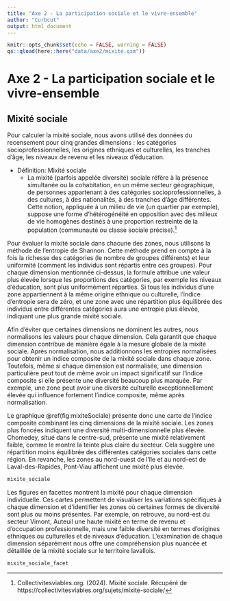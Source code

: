 ```yaml
---
title: "Axe 2 - La participation sociale et le vivre-ensemble"
author: "Curbcut"
output: html_document
---
```


```r
knitr::opts_chunk$set(echo = FALSE, warning = FALSE)
qs::qload(here::here("data/axe2/mixite.qsm"))
```

# Axe 2 - La participation sociale et le vivre-ensemble

## Mixité sociale

Pour calculer la mixité sociale, nous avons utilisé des données du recensement pour cinq grandes dimensions : les catégories socioprofessionnelles, les origines ethniques et culturelles, les tranches d'âge, les niveaux de revenu et les niveaux d'éducation.

- Définition: Mixité sociale
  - La mixité (parfois appelée diversité) sociale réfère à la présence simultanée ou la cohabitation, en un même secteur géographique, de personnes appartenant à des catégories socioprofessionnelles, à des cultures, à des nationalités, à des tranches d'âge différentes. Cette notion, appliquée à un milieu de vie (un quartier par exemple), suppose une forme d'hétérogénéité en opposition avec des milieux de vie homogènes destinés à une proportion restreinte de la population (communauté ou classe sociale précise).^[Collectivitesviables.org. (2024). Mixité sociale. Récupéré de https://collectivitesviables.org/sujets/mixite-sociale/]

Pour évaluer la mixité sociale dans chacune des zones, nous utilisons la méthode de l'entropie de Shannon. Cette méthode prend en compte à la fois la richesse des catégories (le nombre de groupes différents) et leur uniformité (comment les individus sont répartis entre ces groupes). Pour chaque dimension mentionnée ci-dessus, la formule attribue une valeur plus élevée lorsque les proportions des catégories, par exemple les niveaux d'éducation, sont plus uniformément réparties. Si tous les individus d'une zone appartiennent à la même origine ethnique ou culturelle, l'indice d'entropie sera de zéro, et une zone avec une répartition plus équilibrée des individus entre différentes catégories aura une entropie plus élevée, indiquant une plus grande mixité sociale.

Afin d'éviter que certaines dimensions ne dominent les autres, nous normalisons les valeurs pour chaque dimension. Cela garantit que chaque dimension contribue de manière égale à la mesure globale de la mixité sociale. Après normalisation, nous additionnons les entropies normalisées pour obtenir un indice composite de la mixité sociale dans chaque zone. Toutefois, même si chaque dimension est normalisée, une dimension particulière peut tout de même avoir un impact significatif sur l'indice composite si elle présente une diversité beaucoup plus marquée. Par exemple, une zone peut avoir une diversité culturelle exceptionnellement élevée qui influence fortement l'indice composite, même après normalisation.

Le graphique \@ref(fig:mixiteSociale) présente donc une carte de l'indice composite combinant les cinq dimensions de la mixité sociale. Les zones plus foncées indiquent une diversité multi-dimensionnelle plus élevée. Chomedey, situé dans le centre-sud, présente une mixité relativement faible, comme le montre la teinte plus claire du secteur. Cela suggère une répartition moins équilibrée des différentes catégories sociales dans cette région. En revanche, les zones au nord-ouest de l'île et au nord-est de Laval-des-Rapides, Pont-Viau affichent une mixité plus élevée. 

```r
mixite_sociale
```

Les figures en facettes montrent la mixité pour chaque dimension individuelle. Ces cartes permettent de visualiser les variations spécifiques à chaque dimension et d'identifier les zones où certaines formes de diversité sont plus ou moins présentes. Par exemple, on retrouve, au nord-est du secteur Vimont, Auteuil une haute mixité en terme de revenu et d'occupation professionnelle, mais une faible diversité en termes d'origines ethniques ou culturelles et de niveaux d'éducation. L'examination de chaque dimension séparément nous offre une compréhension plus nuancée et détaillée de la mixité sociale sur le territoire lavallois.

```r
mixite_sociale_facet
```
